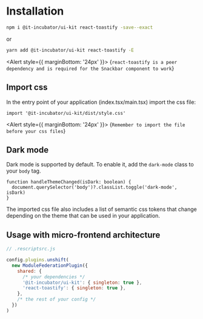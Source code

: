 
<Meta title="Getting started/Installation" />

# Installation

```bash
npm i @it-incubator/ui-kit react-toastify -save--exact
```

or

```bash
yarn add @it-incubator/ui-kit react-toastify -E
```

<Alert style={{ marginBottom: '24px' }}>
  {`react-toastify is a peer dependency and is required for the Snackbar component to work`}
</Alert>

## Import css

In the entry point of your application (index.tsx/main.tsx) import the css file:

```tsx
import '@it-incubator/ui-kit/dist/style.css'
```

<Alert style={{ marginBottom: '24px' }}>
  {`Remember to import the file before your css files`}
</Alert>

## Dark mode

Dark mode is supported by default. To enable it, add the `dark-mode` class to your `body` tag.

```tsx
function handleThemeChanged(isDark: boolean) {
  document.querySelector('body')?.classList.toggle('dark-mode', isDark)
}
```

The imported css file also includes a list of semantic css tokens that change depending on the theme that can be used in your application.

## Usage with micro-frontend architecture

```js
// .rescriptsrc.js

config.plugins.unshift(
  new ModuleFederationPlugin({
    shared: {
      /* your dependencies */
      '@it-incubator/ui-kit': { singleton: true },
      'react-toastify': { singleton: true },
    },
    /* the rest of your config */
  })
)
```
